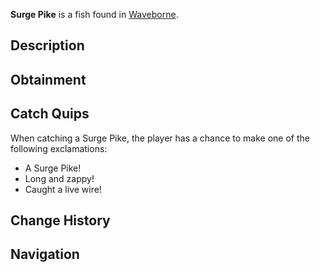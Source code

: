 {{FishInfobox
|image          = Surge Pike.png
|rarity         = Rare
|sea            = Second Sea
|location       = [[Waveborne]]
|sublocation    = 
|sources        = Fishing Rod
|radar_location = 
|prog_speed     = +5
|xp             = 190
|weather        = Windy
|time           = Day
|season         = Summer
|bait           = Magnet
|base_weight    = 400
|base_value     = 380
|weight_range   = 250
|base_chance    = 40
|base_resil     = 35
}}
'''Surge Pike''' is a {{Rarity|Rare}} fish found in [[Waveborne]].

== Description ==
{{Description|A long, slender fish with light yellow fins, surging through the water with electric grace.|Bestiary Entry}}

== Obtainment ==
{{Description|It strikes when the air feels charged.|Bestiary Hint}}
{{Fish Availability|
Waveborne
|top_rods      = 
Steady Rod\312190.32\114921.92;
Frostfire Rod\301425.13\110959.09;
Krampus's Rod\253213.55\97220.8;
Magma Rod\249688.54\94213.98;
North-Star Rod\224178.09\111304.82;
Resourceful Rod\171413.22\115110.12;
Event Horizon Rod\219684.4\109073.7;
Nocturnal Rod\49093.8\86297.95;
Free Spirit Rod\167774.44\69136.55;
Trident Rod\138853.99\47721.84;
Verdant Shear Rod\125958.53\56578.84;
Blazebringer Rod\121906.18\54379.01;
No-Life Rod\93082.46\36780.3;
Ethereal Prism Rod\91233.53\39009.24;
Seraphic Rod\87039.13\36966.56;
Rod Of The Exalted One\84833.24\35308.92;
Rod Of The Forgotten Fang\82730.8\35175.46;
Rod Of The Depths\79745.23\34659.69;
Challenger's Rod\79073.35\34759.36;
Depthseeker Rod\75907.8\33794.36;
Volcanic Rod\75383.77\33908.9;
Zeus Rod\75084.08\33804.84;
Avalanche Rod\73858.56\33604.2
|recommended   = Free Spirit Rod
}}

== Catch Quips ==
When catching a Surge Pike, the player has a chance to make one of the following exclamations:
* A Surge Pike!
* Long and zappy!
* Caught a live wire!

== Change History ==
{{Change History|{{subst:Current Version}}}}

== Navigation ==
{{Fish Navbox|Waveborne}}
